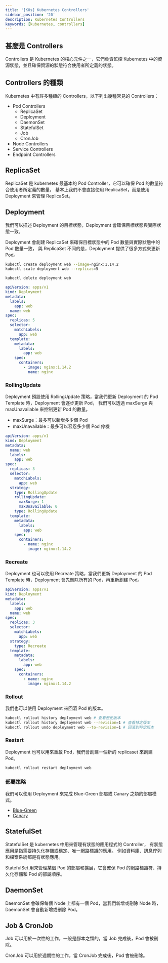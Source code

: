 ```yaml
---
title: '[K8s] Kubernetes Controllers'
sidebar_position: '20'
description: Kubernetes Controllers
keywords: [kubernetes, controllers]
---
```


## 甚麼是 Controllers

Controllers 是 Kubernetes 的核心元件之一，它們負責監控 Kubernetes 中的資源狀態，並且確保資源的狀態符合使用者所定義的狀態。

## Controllers 的種類

Kubernetes 中有許多種類的 Controllers，以下列出幾種常見的 Controllers：

- Pod Controllers
  - ReplicaSet
  - Deployment
  - DaemonSet
  - StatefulSet
  - Job
  - CronJob
- Node Controllers
- Service Controllers
- Endpoint Controllers

## ReplicaSet

ReplicaSet 是 kubernetes 最基本的 Pod Controller，它可以確保 Pod 的數量符合使用者所定義的數量，
基本上我們不會直接使用 ReplicaSet，而是使用 Deployment 來管理 ReplicaSet。

## Deployment

我們可以描述 Deployment 的目標狀態，Deployment 會確保目標狀態與實際狀態一致。

Deployment 會創建 ReplicaSet 來確保目標狀態中的 Pod 數量與實際狀態中的 Pod 數量一致，
與 ReplicaSet 不同的是，Deployment 提供了很多方式來更新 Pod。

```bash
kubectl create deployment web --image=nginx:1.14.2
kubectl scale deployment web --replicas=5

kubectl delete deployment web
```

```yaml
apiVersion: apps/v1
kind: Deployment
metadata:
  labels:
    app: web
  name: web
spec:
  replicas: 5
  selector:
    matchLabels:
      app: web
  template:
    metadata:
      labels:
        app: web
    spec:
      containers:
        - image: nginx:1.14.2
          name: nginx
```

### RollingUpdate

Deployment 預設使用 RollingUpdate 策略，當我們更新 Deployment 的 Pod Template 時，Deployment 會逐步更新 Pod，
我們可以透過 maxSurge 與 maxUnavailable 來控制更新 Pod 的數量。

- maxSurge：最多可以新增多少個 Pod
- maxUnavailable：最多可以容忍多少個 Pod 停機

```yaml
apiVersion: apps/v1
kind: Deployment
metadata:
  name: web
  labels:
    app: web
spec:
  replicas: 3
  selector:
    matchLabels:
      app: web
  strategy:
    type: RollingUpdate
    rollingUpdate:
      maxSurge: 1
      maxUnavailable: 0
    type: RollingUpdate
  template:
    metadata:
      labels:
        app: web
    spec:
      containers:
        - name: nginx
          image: nginx:1.14.2
```

### Recreate

Deployment 也可以使用 Recreate 策略，當我們更新 Deployment 的 Pod Template 時，Deployment 會先刪除所有的 Pod，再重新創建 Pod。

```yaml
apiVersion: apps/v1
kind: Deployment
metadata:
  labels:
    app: web
  name: web
spec:
  replicas: 3
  selector:
    matchLabels:
      app: web
  strategy:
    type: Recreate
  template:
    metadata:
      labels:
        app: web
    spec:
      containers:
        - name: nginx
          image: nginx:1.14.2
```

### Rollout

我們也可以使用 Deployment 來回滾 Pod 的版本。

```bash
kubectl rollout history deployment web # 查看歷史版本
kubectl rollout history deployment web --revision=1 # 查看特定版本
kubectl rollout undo deployment web --to-revision=1 # 回滾到特定版本
```

### Restart

Deployment 也可以用來重啟 Pod，我們會創建一個新的 replicaset 來創建 Pod。

```bash
kubectl rollout restart deployment web
```

### 部屬策略

我們可以使用 Deployment 來完成 Blue-Green 部屬或 Canary 之類的部屬模式。

- [Blue-Green](https://ithelp.ithome.com.tw/articles/10290317)
- [Canary](https://ithelp.ithome.com.tw/articles/10290852)

## StatefulSet

StatefulSet 是 kubernetes 中用來管理有狀態的應用程式的 Controller，
有狀態應用是指需要持久化存儲或穩定、唯一網路標識的應用。
例如資料庫、訊息佇列和檔案系統都是有狀態應用。

StatefulSet 用來管理某個 Pod 的部屬和擴展，它會確保 Pod 的網路標識符、持久化存儲和 Pod 的部屬順序。

## DaemonSet

DaemonSet 會確保每個 Node 上都有一個 Pod，當我們新增或刪除 Node 時，DaemonSet 會自動新增或刪除 Pod。

## Job & CronJob

Job 可以用於一次性的工作，一般是腳本之類的，當 Job 完成後，Pod 會被刪除。

CronJob 可以用於週期性的工作，當 CronJob 完成後，Pod 會被刪除。
